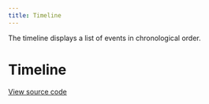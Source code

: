 ```yaml
---
title: Timeline
---
```


The timeline displays a list of events in chronological order.

# Timeline

[View source code](https://github.com/Spendesk/grapes/tree/master/src/components/Timeline)
